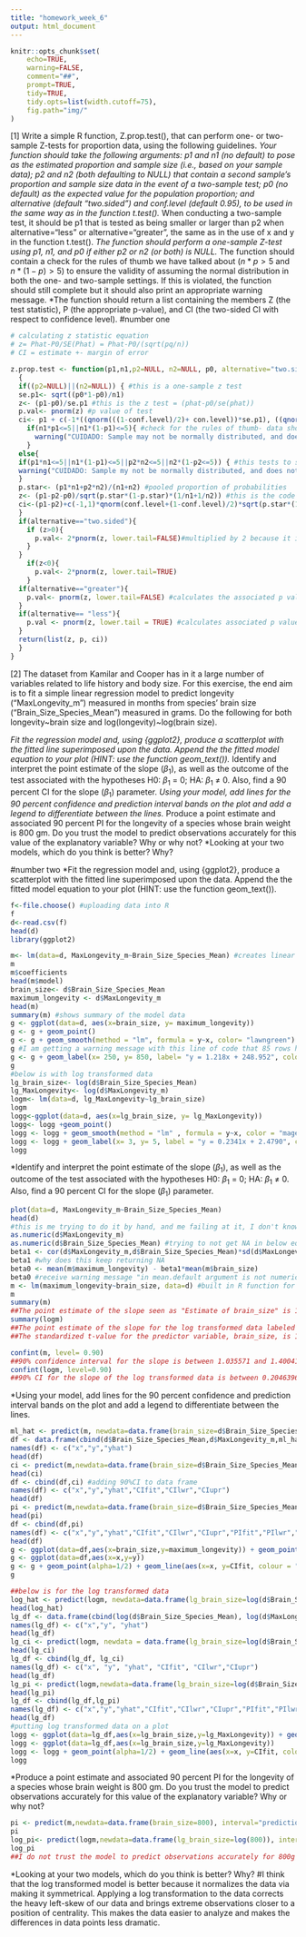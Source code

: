 ```yaml
---
title: "homework_week_6"
output: html_document
---
```

```r
knitr::opts_chunk$set(
    echo=TRUE,
    warning=FALSE,
    comment="##",
    prompt=TRUE,
    tidy=TRUE,
    tidy.opts=list(width.cutoff=75),
    fig.path="img/"
)
```
[1] Write a simple R function, Z.prop.test(), that can perform one- or two-sample Z-tests for proportion data, using the following guidelines.
*Your function should take the following arguments: p1 and n1 (no default) to pose as the estimated proportion and sample size (i.e., based on your sample data); p2 and n2 (both defaulting to NULL) that contain a second sample's proportion and sample size data in the event of a two-sample test; p0 (no default) as the expected value for the population proportion; and alternative (default "two.sided") and conf.level (default 0.95), to be used in the same way as in the function t.test().
*When conducting a two-sample test, it should be p1 that is tested as being smaller or larger than p2 when alternative="less" or alternative="greater", the same as in the use of x and y in the function t.test().
*The function should perform a one-sample Z-test using p1, n1, and p0 if either p2 or n2 (or both) is NULL.
*The function should contain a check for the rules of thumb we have talked about ($n * p > 5$ and $n * (1-p) >5$) to ensure the validity of assuming the normal distribution in both the one- and two-sample settings. If this is violated, the function should still complete but it should also print an appropriate warning message.
*The function should return a list containing the members Z (the test statistic), P (the appropriate p-value), and CI (the two-sided CI with respect to confidence level).
#number one
```r
# calculating z statistic equation
# z= Phat-P0/SE(Phat) = Phat-P0/(sqrt(pq/n))
# CI = estimate +- margin of error

z.prop.test <- function(p1,n1,p2=NULL, n2=NULL, p0, alternative="two.sided", conf.level=0.95) #these are the functions arguments 
  {
  if((p2=NULL)||(n2=NULL)) { #this is a one-sample z test
  se.p1<- sqrt((p0*1-p0)/n1)
  z<- (p1-p0)/se.p1 #this is the z test = (phat-p0/se(phat))
  p.val<- pnorm(z) #p value of test
  ci<- p1 + c(-1*((qnorm(((1-conf.level)/2)+ con.level))*se.p1), ((qnorm(((1-conf.level)/2)+ conf.level))*se.p1))
    if(n1*p1<=5||n1*(1-p1)<=5){ #check for the rules of thumb- data should be normally distributed, test will still run but the below cuidado message will be printed
      warning("CUIDADO: Sample may not be normally distributed, and does not meet assumptions for a Z-test") #end of the code for the one sample z test
    }
  else{
  if(p1*n1<=5||n1*(1-p1)<=5||p2*n2<=5||n2*(1-p2<=5)) { #this tests to see if the sample size is large enough to run the Z test
  warning("CUIDADO: Sample my not be normally distributed, and does not meet assumptions for a z-test")
  }
  p.star<- (p1*n1+p2*n2)/(n1+n2) #pooled proportion of probabilities
  z<- (p1-p2-p0)/sqrt(p.star*(1-p.star)*(1/n1+1/n2)) #this is the code for the two-sample z-test (estimate +- margin of error)
  ci<-(p1-p2)+c(-1,1)*qnorm(conf.level+(1-conf.level)/2)*sqrt(p.star*(1-p.star)*(1/n1+1/n2)) #confidence interval for two sample test
  }
  if(alternative=="two.sided"){
    if (z>0){
      p.val<- 2*pnorm(z, lower.tail=FALSE)#multiplied by 2 because it is a two-sample z-test
    }
  }
    if(z<0){
      p.val<- 2*pnorm(z, lower.tail=TRUE)
    }
  if(alternative=="greater"){
    p.val<- pnorm(z, lower.tail=FALSE) #calculates the associated p value
  }
  if(alternative== "less"){
    p.val <- pnorm(z, lower.tail = TRUE) #calculates associated p value
  }
  return(list(z, p, ci))
  }  
}
```

[2] The dataset from Kamilar and Cooper has in it a large number of variables related to life history and body size. For this exercise, the end aim is to fit a simple linear regression model to predict longevity ("MaxLongevity_m") measured in months from species' brain size ("Brain_Size_Species_Mean") measured in grams. Do the following for both longevity~brain size and log(longevity)~log(brain size).

*Fit the regression model and, using {ggplot2}, produce a scatterplot with the fitted line superimposed upon the data. Append the the fitted model equation to your plot (HINT: use the function geom_text()).
*Identify and interpret the point estimate of the slope ($\beta_1$), as well as the outcome of the test associated with the hypotheses H0: $\beta_1$ = 0; HA: $\beta_1$ ≠ 0. Also, find a 90 percent CI for the slope ($\beta_1$) parameter.
*Using your model, add lines for the 90 percent confidence and prediction interval bands on the plot and add a legend to differentiate between the lines.
*Produce a point estimate and associated 90 percent PI for the longevity of a species whose brain weight is 800 gm. Do you trust the model to predict observations accurately for this value of the explanatory variable? Why or why not?
*Looking at your two models, which do you think is better? Why?

#number two
*Fit the regression model and, using {ggplot2}, produce a scatterplot with the fitted line superimposed upon the data. Append the the fitted model equation to your plot (HINT: use the function geom_text()).
```r
f<-file.choose() #uploading data into R
f
d<-read.csv(f)
head(d)
library(ggplot2)

m<- lm(data=d, MaxLongevity_m~Brain_Size_Species_Mean) #creates linear regression model
m
m$coefficients
head(m$model)
brain_size<- d$Brain_Size_Species_Mean
maximum_longevity <- d$MaxLongevity_m
head(m)
summary(m) #shows summary of the model data
g <- ggplot(data=d, aes(x=brain_size, y= maximum_longevity))
g <- g + geom_point()
g <- g + geom_smooth(method = "lm", formula = y~x, color= "lawngreen")
g #I am getting a warning message with this line of code that 85 rows have been removed due to non-finite values and missing values
g <- g + geom_label(x= 250, y= 850, label= "y = 1.218x + 248.952", color="mediumvioletred") #the x and y coordinates put the equation in a specific equation, I used geom_label to put the box around the text to make it easier to read
g
#below is with log transformed data
lg_brain_size<- log(d$Brain_Size_Species_Mean)
lg_MaxLongevity<- log(d$MaxLongevity_m)
logm<- lm(data=d, lg_MaxLongevity~lg_brain_size)
logm
logg<-ggplot(data=d, aes(x=lg_brain_size, y= lg_MaxLongevity))
logg<- logg +geom_point()
logg <- logg + geom_smooth(method = "lm" , formula = y~x, color = "magenta")
logg <- logg + geom_label(x= 3, y= 5, label = "y = 0.2341x + 2.4790", color = "forestgreen")
logg
```
*Identify and interpret the point estimate of the slope ($\beta_1$), as well as the outcome of the test associated with the hypotheses H0: $\beta_1$ = 0; HA: $\beta_1$ ≠ 0. Also, find a 90 percent CI for the slope ($\beta_1$) parameter.
```r
plot(data=d, MaxLongevity_m~Brain_Size_Species_Mean)
head(d)
#this is me trying to do it by hand, and me failing at it, I don't know why I am getting NA back for these functions
as.numeric(d$MaxLongevity_m)
as.numeric(d$Brain_Size_Species_Mean) #trying to not get NA in below equations by making data numeric, but didn't work.
beta1 <- cor(d$MaxLongevity_m,d$Brain_Size_Species_Mean)*sd(d$MaxLongevity_m)/sd(d$Brain_Size_Species_Mean)
beta1 #why does this keep returning NA
beta0 <- mean(m$maximum_longevity) - beta1*mean(m$brain_size)
beta0 #receive warning message "in mean.default argument is not numeric or logical returning NA" . keeping these lines of code in here so that I can go back later and understand
m <- lm(maximum_longevity~brain_size, data=d) #built in R function for linear model and gives you all the info estimating intercepts
m
summary(m)
##The point estimate of the slope seen as "Estimate of brain_size" is 1.2180 which means that for every gram increase in mean brain size in a species, the maximum longevity mean of the species increases by 1.218 months (Beta1=expected change in y with every 1 unit change in x)
summary(logm)
##The point estimate of the slope for the log transformed data labeled "estimate of lg_brain_size" is 0.23415.  This means that for every gram increased in the log brain size in a species, the log maximum longevity mean of the speices increases in 0.23415 months.
##The standardized t-value for the predictor variable, brain_size, is 11.06, and the p calue is 2e-16 for both the intercept and the predictor variablie. These values are the results of the test associated with the hypothesis H0:Beta1=0. According to our results, a high t value and low p value, we can reject our H0 that there is no effect of brain size on longevity. There is an effect of the covariate.

confint(m, level= 0.90)
##90% confidence interval for the slope is between 1.035571 and 1.40041.
confint(logm, level=0.90)
##90% CI for the slope of the log transformed data is between 0.2046396 and 0.2636595.
```

*Using your model, add lines for the 90 percent confidence and prediction interval bands on the plot and add a legend to differentiate between the lines.
```r
ml_hat <- predict(m, newdata=data.frame(brain_size=d$Brain_Size_Species_Mean))
df <- data.frame(cbind(d$Brain_Size_Species_Mean,d$MaxLongevity_m,ml_hat))
names(df) <- c("x","y","yhat")
head(df)
ci <- predict(m,newdata=data.frame(brain_size=d$Brain_Size_Species_Mean), interval="confidence",level=0.90) #90% confidence interval calculation
head(ci)
df <- cbind(df,ci) #adding 90%CI to data frame
names(df) <- c("x","y","yhat","CIfit","CIlwr","CIupr")
head(df)
pi <- predict(m,newdata=data.frame(brain_size=d$Brain_Size_Species_Mean), interval="prediction",level=0.90) #adding prediction intervals
head(pi)
df <- cbind(df,pi)
names(df) <- c("x","y","yhat","CIfit","CIlwr","CIupr","PIfit","PIlwr","PIupr")
head(df)
g <- ggplot(data=df,aes(x=brain_size,y=maximum_longevity)) + geom_point(alpha=1/2)
g <- ggplot(data=df,aes(x=x,y=y))
g <- g + geom_point(alpha=1/2) + geom_line(aes(x=x, y=CIfit, colour = "Best_Fit")) + geom_line(aes(x=x, y=CIlwr, colour = "CI_lower")) + geom_line(aes(x=x, y=CIupr, colour = "CI_upper")) + geom_line(aes(x=x, y=PIlwr, colour = "PI_lower")) + geom_line(aes(x=x, y=PIupr, colour = "PI_upper")) + scale_colour_manual(name="Legend", values=c(Best_Fit="goldenrod", CI_lower="slateblue3", CI_upper="slateblue3", PI_lower = "red2", PI_upper = "red2"))
g

##below is for the log transformed data
log_hat <- predict(logm, newdata=data.frame(lg_brain_size=log(d$Brain_Size_Species_Mean)))
head(log_hat)
lg_df <- data.frame(cbind(log(d$Brain_Size_Species_Mean), log(d$MaxLongevity_m), log_hat))
names(lg_df) <- c("x","y", "yhat")
head(lg_df)
lg_ci <- predict(logm, newdata = data.frame(lg_brain_size=log(d$Brain_Size_Species_Mean)), interval = "confidence", level = 0.90)
head(lg_ci)
lg_df <- cbind(lg_df, lg_ci)
names(lg_df) <- c("x", "y", "yhat", "CIfit", "CIlwr","CIupr")
head(lg_df)
lg_pi <- predict(logm,newdata=data.frame(lg_brain_size=log(d$Brain_Size_Species_Mean)), interval="prediction",level=0.90) #adding prediction intervals
head(lg_pi)
lg_df <- cbind(lg_df,lg_pi)
names(lg_df) <- c("x","y","yhat","CIfit","CIlwr","CIupr","PIfit","PIlwr","PIupr")
head(lg_df)
#putting log transformed data on a plot
logg <- ggplot(data=lg_df,aes(x=lg_brain_size,y=lg_MaxLongevity)) + geom_point(alpha=1/2)
logg <- ggplot(data=lg_df,aes(x=lg_brain_size,y=lg_MaxLongevity))
logg <- logg + geom_point(alpha=1/2) + geom_line(aes(x=x, y=CIfit, colour = "Best_Fit")) + geom_line(aes(x=x, y=CIlwr, colour = "CI_lower")) + geom_line(aes(x=x, y=CIupr, colour = "CI_upper")) + geom_line(aes(x=x, y=PIlwr, colour = "PI_lower")) + geom_line(aes(x=x, y=PIupr, colour = "PI_upper")) + scale_colour_manual(name="Legend", values=c(Best_Fit="magenta", CI_lower="blue3", CI_upper="blue3", PI_lower = "green2", PI_upper = "green2"))
logg
```
*Produce a point estimate and associated 90 percent PI for the longevity of a species whose brain weight is 800 gm. Do you trust the model to predict observations accurately for this value of the explanatory variable? Why or why not?

```r
pi <- predict(m,newdata=data.frame(brain_size=800), interval="prediction",level=0.90)
pi
log_pi<- predict(logm,newdata=data.frame(lg_brain_size=log(800)), interval="prediction",level=0.90)
log_pi
##I do not trust the model to predict observations accurately for 800g brain weight.  Our data points are concentrated between 0g and 150g, therefore, the further our x value gets from those weights, the less reliable our model is at predicting the y.  The confidence intervals are too broad at 800g (they span 400 y-values) for the model to be trusted.
```
*Looking at your two models, which do you think is better? Why?
#I think that the log transformed model is better because it normalizes the data via making it symmetrical.  Applying a log transformation to the data corrects the heavy left-skew of our data and brings extreme observations closer to a position of centrality.  This makes the data easier to analyze and makes the differences in data points less dramatic.